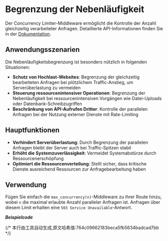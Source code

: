 
# Begrenzung der Nebenläufigkeit

Der Concurrency Limiter-Middleware ermöglicht die Kontrolle der Anzahl gleichzeitig verarbeiteter Anfragen. Detaillierte API-Informationen finden Sie in der [Dokumentation](https://docs.rs/salvo_extra/latest/salvo_extra/concurrency_limiter/index.html).

## Anwendungsszenarien

Die Nebenläufigkeitsbegrenzung ist besonders nützlich in folgenden Situationen:

- **Schutz von Hochlast-Websites**: Begrenzung der gleichzeitig bearbeiteten Anfragen bei plötzlichem Traffic-Anstieg, um Serverüberlastung zu vermeiden
- **Steuerung ressourcenintensiver Operationen**: Begrenzung der Nebenläufigkeit bei ressourcenintensiven Vorgängen wie Datei-Uploads oder Datenbank-Schreibzugriffen
- **Beschränkung von API-Aufrufen Dritter**: Kontrolle der parallelen Anfragen bei der Nutzung externer Dienste mit Rate-Limiting

## Hauptfunktionen

- **Verhindert Serverüberlastung**: Durch Begrenzung der parallelen Anfragen bleibt der Server auch bei Traffic-Spitzen stabil
- **Erhöht die Systemzuverlässigkeit**: Vermeidet Systemabstürze durch Ressourcenerschöpfung
- **Optimiert die Ressourcenverteilung**: Stellt sicher, dass kritische Dienste ausreichend Ressourcen zur Anfragebearbeitung haben

## Verwendung

Fügen Sie einfach die `max_concurrency(n)`-Middleware zu Ihrer Route hinzu, wobei `n` die maximal erlaubte Anzahl paralleler Anfragen ist. Anfragen über diesem Limit erhalten eine `503 Service Unavailable`-Antwort.

_**Beispielcode**_

<Tabs>
  <Tab label="main.rs">
    <ConcurrencyLimiterCode/>
  </Tab>
  <Tab label="Cargo.toml">
    <ConcurrencyLimiterCargoCode/>
  </Tab>
</Tabs>
{/* 本行由工具自动生成,原文哈希值:764c09662183beca5fb5634badcad7bb */}